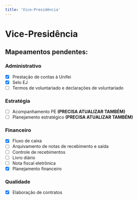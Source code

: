 ```yaml
---
title: 'Vice-Presidência'
---
```


# Vice-Presidência

## Mapeamentos pendentes:

### Administrativo

- [x] Prestação de contas à Unifei
- [x] Selo EJ
- [ ] Termos de voluntariado e declarações de voluntariado

### Estratégia

- [ ] Acompanhamento PE **(PRECISA ATUALIZAR TAMBÉM)**
- [ ] Planejamento estratégico **(PRECISA ATUALIZAR TAMBÉM)**

### Financeiro

- [x] Fluxo de caixa
- [ ] Arquivamento de notas de recebimento e saída
- [ ] Controle de recebimentos
- [ ] Livro diário
- [ ] Nota fiscal eletrônica
- [x] Planejamento financeiro

### Qualidade

- [x] Elaboração de contratos

